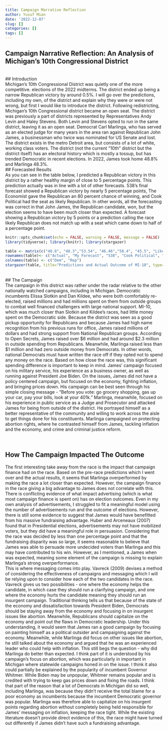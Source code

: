 ```yaml
---
title: Campaign Marrative Reflection
author: Yusuf Mian
date: '2022-12-07'
slug: []
categories: []
tags: []
---
```

## Campaign Narrative Reflection: An Analysis of Michigan's 10th Congressional District
<br>
## Introduction
<br>
Michigan’s 10th Congressional District was quietly one of the more competitive. elections of the 2022 midterms. The district ended up being a narrow Republican victory by around 0.5%. I will go over the predictions, including my own, of the district and explain why they were or were not wrong, but first I would like to introduce the district. Following redistricting, Michigan’s 10th Congressional district became an open seat. The district was previously a part of districts represented by Representatives Andy Levin and Haley Stevens. Both Levin and Stevens opted to run in the same district, leaving it as an open seat. Democrat Carl Marlinga, who has served as an elected judge for many years in the area ran against Republican John James, a businessman who twice was nominated for US Senate and lost. The district exists in the metro Detroit area, but consists of a lot of white, working class voters. The district (not the current “10th” district but the district itself) has an electoral history which is mostly a tossup, but has trended Democratic in recent elections. In 2022, James took home 48.8% and Marlinga 48.3%. 
<br>
## Forecasted Results 
<br>
As you can see in the table below, I predicted a Republican victory in this district by a rather healthy margin of close to 5 percentage points. This prediction actually was in line with a lot of other forecasts. 538’s final forecast showed a Republican victory by nearly 5 percentage points, The Economist gave the Republican an 80 percent chance of winning, and Cook Political had the seat as likely Republican. In other words, all the forecasting was correct in that John James, the Republican candidate, won, but the election seems to have been much closer than expected. A forecast showing a Republican victory by 5 points or a prediction calling the race likely Republican does not match up with a seat which came down to half of a percentage point.

```r
knitr::opts_chunk$set(echo = FALSE, warning = FALSE, message = FALSE)
library(tidyverse); library(knitr); library(stargazer)
```

```r
table <- matrix(c("48.8", "48.3","53.54", "46.46","50.4", "45.5", "Likely R"," ", "80% R"," "), ncol=2, byrow=TRUE)
rownames(table)<- c("Actual", "My Forecast", "538", "Cook Political", "The Economist")
colnames(table) <- c("Dem", "Rep")
stargazer(table, title="Predictions and Actual Outcome of MI-10", type="text")
```
<br>
## The Campaign
<br>
The campaign in this district was rather under the radar relative to the other nationally watched campaigns, including in Michigan. Democratic incumbents Elissa Slotkin and Dan Kildee, who were both comfortably re-elected, raised millions and had millions spent on them from outside groups to combat well financed challengers with large national support. MI-10, which was much closer than Slotkin and Kildee’s races, had little money spent on the Democratic side. Because the district was seen as a good pickup opportunity for Republicans and because James had high name recognition from his previous runs for office, James raised millions of dollars and had strong support from National Republican groups. According to Open Secrets, James raised over $6 million and had around $2.3 million in outside spending from Republicans. Meanwhile, Marlinga raised less than $1 million and had zero outside money from Democrats. In other words, national Democrats must have written the race off if they opted not to spend any money on the race. Based on how close the race was, this significant spending difference is important to keep in mind.
James’ campaign focused on his military service, his experience as a business owner, as well as running against President Joe Biden. On the issues, James did not have a policy centered campaign, but focused on the economy, fighting inflation, and bringing prices down. His campaign can be best seen through his simple closing message - “Before you vote: go grocery shopping, gas up your car, pay your bills, look at your 401k.” Marlinga, meanwhile, focused on his experience in public service as a Judge and Prosecutor and attacked James for being from outside of the district. He portrayed himself as a better representative of the community and willing to work across the aisle to get things done for his constituents. Marlinga campaigned on protecting abortion rights, where he contrasted himself from James, tackling inflation and the economy, and crime and criminal justice reform. 

<br>

## How The Campaign Impacted The Outcome
The first interesting take away from the race is the impact that campaign finance had on the race. Based on the pre-race predictions which I went over and the actual results, it seems that Marlinga overperformed by making the race a lot closer than expected. However, the campaign finance in the race giving a big advantage to James does not correlate with this. There is conflicting evidence of what impact advertising (which is what most campaign finance is spent on) has on election outcomes. Even in my own analysis of advertisements, I struggled to fit a meaningful model using the number of advertisements run and the outcome of elections. However, there is still some evidence to suggest that James would have benefitted from his massive fundraising advantage. Huber and Arceneaux (2007) found that in Presidential elections, advertisements may not have mobilized voters, but they did have a meaningful role in persuasion. Considering that the race was decided by less than one percentage point and that the fundraising disparity was so large, it seems reasonable to believe that James was able to persuade more undecided voters than Marlinga and this may have contributed to his win. However, as I mentioned, a James when was expected, meaning some element of the campaign is missing to explain Marlinga’s strong overperformance.
<br>
 This is where messaging comes into play. Vavreck (2009) devises a method of considering the effectiveness of campaigns and messaging which I will be relying upon to consider how each of the two candidates in the race. Vavreck gives us two possibilities - one where the economy helps the candidate, in which case they should run a clarifying campaign, and one where the economy hurts the candidate meaning they should run an insurgent campaign. Traditional thinking tells us that because of the state of the economy and dissatisfaction towards President Biden, Democrats should be staying away from the economy and focusing in on insurgent issues like abortion. Meanwhile, Republicans should capitalize on the economy and point out the flaws in Democratic leadership. Under this understanding, it would seem that James ran a good campaign by focusing on painting himself as a political outsider and campaigning against the economy. Meanwhile, while Marlinga did focus on other issues like abortion, he still talked about the economy and argued that he was an experienced leader who could help with inflation. This still begs the question - why did Marlinga do better than expected. I think part of it is understood by his campaign’s focus on abortion, which was particularly in important in Michigan where statewide campaigns honed in on the issue. I think it also could partially be explained by the popularity of incumbent Governor Whitmer. While Biden may be unpopular, Whitmer remains popular and is credited with trying to keep gas prices down and fixing the roads. I think that part of the reason that a lot of Democrats in Michigan did so well, including Marlinga, was because they didn’t receive the total blame for a poor economy as incumbents because the incumbent Democratic governor was popular. Marlinga was therefore able to capitalize on his insurgent points regarding abortion without completely being held responsible for James’ messaging on inflation, keeping the race tight. While the existing literature doesn’t provide direct evidence of this, the race might have turned out differently if James didn’t have such a fundraising advantage. 

<br>
